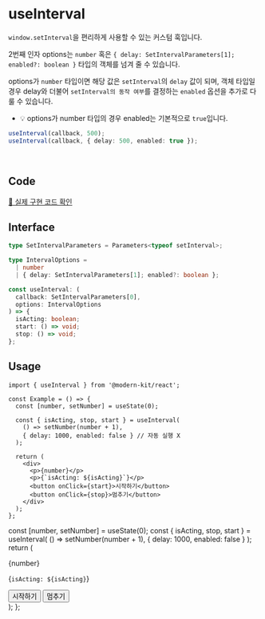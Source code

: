 
# useInterval

`window.setInterval`을 편리하게 사용할 수 있는 커스텀 훅입니다. 

2번째 인자 options는 `number` 혹은 `{ delay: SetIntervalParameters[1]; enabled?: boolean }` 타입의 객체를 넘겨 줄 수 있습니다.

options가 `number` 타입이면 해당 값은 `setInterval`의 `delay` 값이 되며, 객체 타입일 경우 delay와 더불어 `setInterval의 동작 여부`를 결정하는 `enabled` 옵션을 추가로 다룰 수 있습니다. 
  - 💡 options가 number 타입의 경우 enabled는 기본적으로 `true`입니다.

```ts
useInterval(callback, 500);
useInterval(callback, { delay: 500, enabled: true });
```

<br />

## Code
[🔗 실제 구현 코드 확인](https://github.com/modern-agile-team/modern-kit/blob/main/packages/react/src/hooks/useInterval/index.ts)

## Interface
```ts title="typescript"
type SetIntervalParameters = Parameters<typeof setInterval>;

type IntervalOptions =
  | number
  | { delay: SetIntervalParameters[1]; enabled?: boolean };

const useInterval: (
  callback: SetIntervalParameters[0],
  options: IntervalOptions
) => {
  isActing: boolean;
  start: () => void;
  stop: () => void;
};
```

## Usage
```tsx title="typescript"
import { useInterval } from '@modern-kit/react';

const Example = () => {
  const [number, setNumber] = useState(0);

  const { isActing, stop, start } = useInterval(
    () => setNumber(number + 1),
    { delay: 1000, enabled: false } // 자동 실행 X
  );

  return (
    <div>
      <p>{number}</p>
      <p>{`isActing: ${isActing}`}</p>
      <button onClick={start}>시작하기</button>
      <button onClick={stop}>멈추기</button>
    </div>
  );
};

```

  const [number, setNumber] = useState(0);
    const { isActing, stop, start } = useInterval(
    () => setNumber(number + 1),
    { delay: 1000, enabled: false }
  );
  return (
    <div>
      <p>{number}</p>
      <p>{`isActing: ${isActing}`}</p>
      <button onClick={start}>
        시작하기
      </button>
      <button onClick={stop}>
        멈추기
      </button>
    </div>
  );
};


<Example />